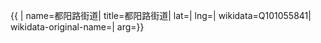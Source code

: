 {{ {{{1|PRC admin/showdata}}}|
name=都阳路街道|
title=都阳路街道|
lat=|
lng=|
wikidata=Q101055841|
wikidata-original-name=|
arg={{{arg|}}}}}